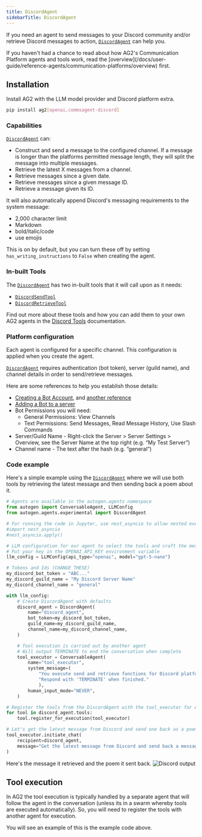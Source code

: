 ```yaml
---
title: DiscordAgent
sidebarTitle: DiscordAgent
---
```


If you need an agent to send messages to your Discord community and/or retrieve Discord messages to action, [`DiscordAgent`](/docs/api-reference/autogen/agents/experimental/DiscordAgent) can help you.

<Tip>
If you haven't had a chance to read about how AG2's Communication Platform agents and tools work, read the [overview](/docs/user-guide/reference-agents/communication-platforms/overview) first.
</Tip>

## Installation

Install AG2 with the LLM model provider and Discord platform extra.

```bash
pip install ag2[openai,commsagent-discord]
```

### Capabilities

[`DiscordAgent`](/docs/api-reference/autogen/agents/experimental/DiscordAgent) can:
- Construct and send a message to the configured channel. If a message is longer than the platforms permitted message length, they will split the message into multiple messages.
- Retrieve the latest X messages from a channel.
- Retrieve messages since a given date.
- Retrieve messages since a given message ID.
- Retrieve a message given its ID.

It will also automatically append Discord's messaging requirements to the system message:

- 2,000 character limit
- Markdown
- bold/italic/code
- use emojis

This is on by default, but you can turn these off by setting `has_writing_instructions` to `False` when creating the agent.

### In-built Tools

The [`DiscordAgent`](/docs/api-reference/autogen/agents/experimental/DiscordAgent) has two in-built tools that it will call upon as it needs:

- [`DiscordSendTool`](/docs/api-reference/autogen/tools/experimental/DiscordSendTool)
- [`DiscordRetrieveTool`](/docs/api-reference/autogen/tools/experimental/DiscordRetrieveTool)

Find out more about these tools and how you can add them to your own AG2 agents in the [Discord Tools](/docs/user-guide/reference-tools/communication-platforms/discord) documentation.

### Platform configuration

Each agent is configured for a specific channel. This configuration is applied when you create the agent.

[`DiscordAgent`](/docs/api-reference/autogen/agents/experimental/DiscordAgent) requires authentication (bot token), server (guild name), and channel details in order to send/retrieve messages.

Here are some references to help you establish those details:

- [Creating a Bot Account](https://discordpy.readthedocs.io/en/latest/discord.html), and [another reference](https://gist.github.com/SinisterRectus/2d84025f51bc0be37d2f0d0c559c2e35#how-do-i-make-a-discord-bot)
- [Adding a Bot to a server](https://gist.github.com/SinisterRectus/2d84025f51bc0be37d2f0d0c559c2e35#how-do-i-add-a-discord-bot-to-my-server)
- Bot Permissions you will need:
    - General Permissions: View Channels
    - Text Permissions: Send Messages, Read Message History, Use Slash Commands
- Server/Guild Name - Right-click the Server > Server Settings > Overview, see the Server Name at the top right (e.g. “My Test Server”)
- Channel name - The text after the hash (e.g. “general”)

### Code example

Here's a simple example using the [`DiscordAgent`](/docs/api-reference/autogen/agents/experimental/DiscordAgent) where we will use both tools by retrieving the latest message and then sending back a poem about it.

```python
# Agents are available in the autogen.agents namespace
from autogen import ConversableAgent, LLMConfig
from autogen.agents.experimental import DiscordAgent

# For running the code in Jupyter, use nest_asyncio to allow nested event loops
#import nest_asyncio
#nest_asyncio.apply()

# LLM configuration for our agent to select the tools and craft the message
# Put your key in the OPENAI_API_KEY environment variable
llm_config = LLMConfig(api_type="openai", model="gpt-5-nano")

# Tokens and Ids (CHANGE THESE)
my_discord_bot_token = "ABC..."
my_discord_guild_name = "My Discord Server Name"
my_discord_channel_name = "general"

with llm_config:
    # Create DiscordAgent with defaults
    discord_agent = DiscordAgent(
        name="discord_agent",
        bot_token=my_discord_bot_token,
        guild_name=my_discord_guild_name,
        channel_name=my_discord_channel_name,
    )

    # Tool execution is carried out by another agent
    # Will output TERMINATE to end the conversation when complete
    tool_executor = ConversableAgent(
        name="tool_executor",
        system_message=(
            "You execute send and retrieve functions for Discord platforms.\n"
            "Respond with 'TERMINATE' when finished."
            ),
        human_input_mode="NEVER",
    )

# Register the tools from the DiscordAgent with the tool_executor for execution
for tool in discord_agent.tools:
    tool.register_for_execution(tool_executor)

# Let's get the latest message from Discord and send one back as a poem.
tool_executor.initiate_chat(
    recipient=discord_agent,
    message="Get the latest message from Discord and send back a message with a poem about it."
)
```

Here's the message it retrieved and the poem it sent back.
![Discord output](../assets/commsagents_discordoutput.png)

## Tool execution

In AG2 the tool execution is typically handled by a separate agent that will follow the agent in the conversation (unless its in a swarm whereby tools are executed automatically). So, you will need to register the tools with another agent for execution.

You will see an example of this is the example code above.
